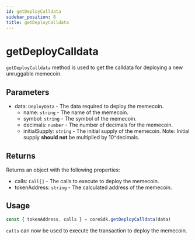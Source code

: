 ---
id: getDeployCalldata
sidebar_position: 8
title: getDeployCalldata
---

# getDeployCalldata

`getDeployCalldata` method is used to get the calldata for deploying a new unruggable memecoin.

## Parameters

- data: `DeployData` - The data required to deploy the memecoin.
  - name: `string` - The name of the memecoin.
  - symbol: `string` - The symbol of the memecoin.
  - decimals: `number` - The number of decimals for the memecoin.
  - initialSupply: `string` - The initial supply of the memecoin. Note: Initial supply **should not** be multiplied by 10^decimals.

## Returns

Returns an object with the following properties:

- calls: `Call[]` - The calls to execute to deploy the memecoin.
- tokenAddress: `string` - The calculated address of the memecoin.

## Usage

```ts
const { tokenAddress, calls } = coreSdk.getDeployCalldata(data)
```

`calls` can now be used to execute the transaction to deploy the memecoin.
